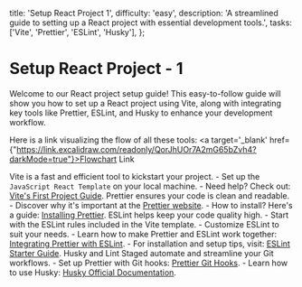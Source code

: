 
  title: 'Setup React Project 1',
  difficulty: 'easy',
  description: 'A streamlined guide to setting up a React project with essential development tools.',
  tasks: ['Vite', 'Prettier', 'ESLint', 'Husky'],
};

# Setup React Project - 1

Welcome to our React project setup guide! This easy-to-follow guide will show you how to set up a React project using Vite, along with integrating key tools like Prettier, ESLint, and Husky to enhance your development workflow.

Here is a link visualizing the flow of all these tools: <a target='_blank' href={"https://link.excalidraw.com/readonly/QorJhUOr7A2mG65bZvh4?darkMode=true"}>Flowchart Link</a>

<ProjectTasks>
  <ProjectTaskItem id={1} taskName='Vite'>
    Vite is a fast and efficient tool to kickstart your project.
    - Set up the <code>JavaScript React Template</code> on your local machine.
    - Need help? Check out: <a href="https://vitejs.dev/guide/#scaffolding-your-first-vite-project" target="_blank">Vite's First Project Guide</a>.
  </ProjectTaskItem>
  <ProjectTaskItem id={2} taskName='Prettier'>
    Prettier ensures your code is clean and readable.
    - Discover why it's important at the <a href="https://prettier.io/" target="_blank">Prettier website</a>.
    - How to install? Here's a guide: <a href="https://prettier.io/docs/en/install" target="_blank">Installing Prettier</a>.
  </ProjectTaskItem>
  <ProjectTaskItem id={3} taskName='ESLint'>
    ESLint helps keep your code quality high.
    - Start with the ESLint rules included in the Vite template.
    - Customize ESLint to suit your needs.
    - Learn how to make Prettier and ESLint work together: <a href="https://prettier.io/docs/en/install#eslint-and-other-linters" target="_blank">Integrating Prettier with ESLint</a>.
    - For installation and setup tips, visit: <a href="https://eslint.org/docs/user-guide/getting-started" target="_blank">ESLint Starter Guide</a>.
  </ProjectTaskItem>
  <ProjectTaskItem id={4} taskName='Husky and Lint Staged'>
    Husky and Lint Staged automate and streamline your Git workflows.
    - Set up Prettier with Git hooks: <a href="https://prettier.io/docs/en/install#git-hooks" target="_blank">Prettier Git Hooks</a>.
    - Learn how to use Husky: <a href="https://typicode.github.io/husky/#/" target="_blank">Husky Official Documentation</a>.
  </ProjectTaskItem>
</ProjectTasks>
